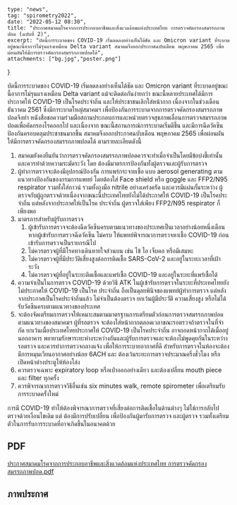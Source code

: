 
	type: "news",
	tag: "spirometry2022",
	date: "2022-05-12 08:30",
	title: "ประกาศสมาคมโรคจากการประกอบอาชีพและสิ่งแวดล้อมแห่งประเทศไทย การตรวจคัดกรองสมรรถภาพปอด (ฉบับที่ 2)",
	excerpt: "บัดนี้การระบาดของ COVID-19 เริ่มลดลงอย่างเห็นได้ชัด และ Omicron variant ที่ระบาดอยู่ขณะนี้อาการไม่รุนแรงเหมือน Delta variant สมาคมจึงออกประกาศฉบับเดือน พฤษภาคม 2565 เพื่อผ่อนผันให้มีการตรวจคัดกรองสมรรถภาพปอดได้",
    attachments: ["bg.jpg","poster.png"]
}

บัดนี้การระบาดของ COVID-19 เริ่มลดลงอย่างเห็นได้ชัด และ Omicron variant ที่ระบาดอยู่ขณะนี้อาการไม่รุนแรงเหมือน Delta variant แม้จะติดต่อกันง่ายกว่า 
ขณะนี้หลายประเทศได้มีการประกาศให้ COVID-19 เป็นโรคประจําถิ่น และให้ประชาชนเลิกใส่หน้ากาก เนื่องจากในช่วงเดือนธันวาคม 2561 ซึ่งมีการะบาดใหญ่สมาคมฯ เพื่อป้องกันการระบาดจากการตรวจคัดกรองสมรรถภาพปอดจึงทํา หนังสือขอความร่วมมือสถานประกอบการและหน่วยตรวจสุขภาพเลื่อนการตรวจสมรรถภาพปอดเพื่อคัดกรองโรคออกไป และเนื่องจาก ขณะนี้สถานการณ์การระบาดเริ่มดีขึ้น และมีการฉีดวัคซีนป้องกันครอบคลุมประชาชนมากขึ้น สมาคมจึงออกประกาศฉบับเดือน พฤษภาคม 2565 เพื่อผ่อนผันให้มีการตรวจคัดกรองสมรรถภาพปอดได้ ตามรายละเอียดดังนี้ 

1. สมาคมยังคงยืนยันว่าการตรวจคัดกรองสมรรถภาพปอดควรจะทําเมื่อจําเป็นโดยมีข้อบ่งชี้เท่านั้น และควรทําด้วยความระมัดระวัง โดย
ต้องมีมาตรการป้องกันทั้งผู้ตรวจและผู้รับการตรวจ 
2. ผู้ทําการตรวจจะต้องมีอุปกรณ์ป้องกัน การแพร่กระจายเชื้อ แบบ aerosol generating ตามแนวทางป้องกันของกรมการแพทย์ โดยต้องใส่
Face shield หรือ goggle และ FFP2/N95 respirator รวมทั้งใส่กาวน์ รวมทั้งถุงมือ nitrile อย่างเคร่งครัด และควรมีแผ่นกั้นระหว่าง ผู้ตรวจกับผู้ถูกตรวจด้วยเนื่องจากขณะนี้ประเทศไทยยังไม่ได้ประกาศให้ COVID-19 เป็นโรคประจําถิ่น แต่หลังจากประกาศให้เป็นโรค
ประจําถิ่น ผู้ตรวจใส่เพียง FFP2/N95 respirator ก็เพียงพอ 
3. มาตรการสําหรับผู้รับการตรวจ
    1. ผู้เข้ารับการตรวจจะต้องฉีดวัคซีนครบตามแนวทางของประเทศเป็นเวลาอย่างน้อยหนึ่งเดือน หากผู้เข้ารับการตรวจฉีดวัคซีน ไม่ครบ ให้แพทย์พิจารณาการตรวจหาเชื้อ COVID-19 ก่อนเข้ารับการตรวจเป็นรายกรณีไป
    2. ไม่ควรตรวจผู้ที่มีโรคทางเดินหายใจส่วนบน เช่น ไข้ ไอ เจ็บคอ หรือมีเสมหะ
    3. ไม่ควรตรวจผู้ที่มีประวัติเสี่ยงสูงต่อการติดเชื้อ SARS-CoV-2 และอยู่ในระยะเวลาที่เฝ้าระวัง
    4. ไม่ควรตรวจผู้ที่อยู่ในระยะติดเชื้อและแพร่เชื้อ COVID-19 และอยู่ในระยะที่แพร่เชื้อได้ 
4. ความจําเป็นในการตรวจ COVID-19 ด้วยวิธี ATK ในผู้เข้ารับการตรวจในระยะที่ประเทศไทยยังไม่ประกาศให้ COVID-19 เป็นโรค
ประจําถิ่น ถือเป็นดุลยพินิจของแพทย์ผู้ทําการตรวจ แต่หลังจากประกาศเป็นโรคประจําถิ่นแล้ว ไม่จําเป็นต้องตรวจ ยกเว้นผู้มีประวัติ
ความเสี่ยงสูง หรือไม่ได้รับวัคซีนครบตามแนวทางของประเทศ 
5. จะต้องจัดเตรียมการตรวจให้เหมาะสมตามมาตรฐานการเตรียมตัวก่อนการตรวจสมรรถภาพปอดตามแนวทางของสมาคมฯ ผู้ที่รอตรวจ
จะต้องใส่หน้ากากตลอดเวลาขณะรอตรวจถ้าตรวจในที่จํากัด ยกเว้นเมื่อประเทศไทยประกาศให้ COVID-19 เป็นโรคประจําถิ่น อาจถอดหน้ากากได้เมื่ออยู่นอกอาคาร พยายามรักษาระยะห่างระหว่างกันและผู้รับการตรวจและจะต้องไม่พูดคุยกันในระหว่างรอตรวจ และควรทําการตรวจกลางแจ้ง เพื่อให้การระบายอากาศที่ดี สําหรับการตรวจในห้องจะต้องมีการหมุนเวียนอากาศอย่างน้อย 6ACH และ
ต้องเว้นระยะการตรวจประมาณครึ่งชั่วโมง หรือ เปิดหน้าต่างประตูให้ห้องโล่ง 
6. ควรตรวจเฉพาะ expiratory loop หรือเป่าออกอย่างเดียว และต้องเปลี่ยน mouth piece และ filter ทุกครั้ง 
7. ควรพิจารณาการตรวจวิธีอื่นเช่น six minutes walk, remote spirometer เพื่อเตรียมรับการระบาดครั้งใหม่

การมี COVID-19 ทําให้ต้องพิจารณาการตรวจที่เสี่ยงต่อการติดเชื้อในด้านต่างๆ ไม่ใช่การกลับไปตรวจด้วยเงื่อนไขเดิม แต่ ต้องมีการปรับเปลี่ยน เพื่อป้องกันผู้มารับการตรวจ และผู้ตรวจ รวมทั้งเตรียมตัวในการรับการระบาดที่อาจเกิดขึ้นในอนาคตด้วย

## PDF

<a href="/news/2022/may/ประกาศสมาคมโรคจากการประกอบอาชีพและสิ่งแวดล้อมแห่งประเทศไทย การตรวจคัดกรองสมรรถภาพปอด.pdf">ประกาศสมาคมโรคจากการประกอบอาชีพและสิ่งแวดล้อมแห่งประเทศไทย การตรวจคัดกรองสมรรถภาพปอด.pdf</a>

## ภาพประกาศ

<GatsbyImage image={props.images[1].childImageSharp.gatsbyImageData} alt="tip" />